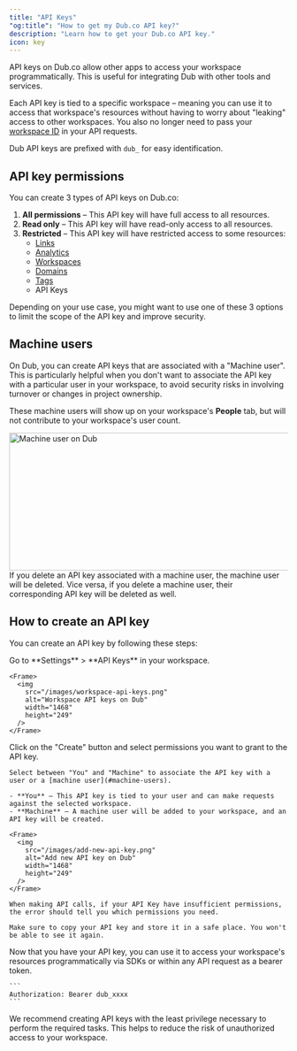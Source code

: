 ```yaml
---
title: "API Keys"
"og:title": "How to get my Dub.co API key?"
description: "Learn how to get your Dub.co API key."
icon: key
---
```


API keys on Dub.co allow other apps to access your workspace programmatically. This is useful for integrating Dub with other tools and services.

Each API key is tied to a specific workspace – meaning you can use it to access that workspace's resources without having to worry about "leaking" access to other workspaces. You also no longer need to pass your [workspace ID](https://dub.co/help/article/how-to-get-workspace-id) in your API requests.

<Tip>Dub API keys are prefixed with `dub_` for easy identification.</Tip>

## API key permissions

You can create 3 types of API keys on Dub.co:

1. **All permissions** – This API key will have full access to all resources.
2. **Read only** – This API key will have read-only access to all resources.
3. **Restricted** – This API key will have restricted access to some resources:
   - [Links](/data-model#links)
   - [Analytics](/api-reference/endpoint/retrieve-analytics)
   - [Workspaces](/data-model#workspace)
   - [Domains](/data-model#domains)
   - [Tags](/data-model#tags)
   - API Keys

Depending on your use case, you might want to use one of these 3 options to limit the scope of the API key and improve security.

## Machine users

On Dub, you can create API keys that are associated with a "Machine user". This is particularly helpful when you don't want to associate the API key with a particular user in your workspace, to avoid security risks in involving turnover or changes in project ownership.

These machine users will show up on your workspace's **People** tab, but will not contribute to your workspace's user count.

<Frame>
  <img
    src="/images/machine-user.png"
    alt="Machine user on Dub"
    width="1468"
    height="249"
  />
</Frame>

<Tip>
  If you delete an API key associated with a machine user, the machine user will
  be deleted. Vice versa, if you delete a machine user, their corresponding API
  key will be deleted as well.
</Tip>

## How to create an API key

You can create an API key by following these steps:

<Steps>
  <Step title="Go to your workspace">
    Go to **Settings** > **API Keys** in your workspace.

    <Frame>
      <img
        src="/images/workspace-api-keys.png"
        alt="Workspace API keys on Dub"
        width="1468"
        height="249"
      />
    </Frame>

  </Step>
  <Step title="Create an API Key">
    Click on the "Create" button and select permissions you want to grant to
    the API key.

    Select between "You" and "Machine" to associate the API key with a user or a [machine user](#machine-users).

    - **You** – This API key is tied to your user and can make requests against the selected workspace.
    - **Machine** – A machine user will be added to your workspace, and an API key will be created.

    <Frame>
      <img
        src="/images/add-new-api-key.png"
        alt="Add new API key on Dub"
        width="1468"
        height="249"
      />
    </Frame>

    When making API calls, if your API Key have insufficient permissions, the error should tell you which permissions you need.

    Make sure to copy your API key and store it in a safe place. You won't be able to see it again.

  </Step>
  <Step title="Use your API Key">
    Now that you have your API key, you can use it to access your workspace's resources programmatically via SDKs or within any API request as a bearer token.

    ```
    Authorization: Bearer dub_xxxx
    ```

  </Step>
</Steps>

<Tip>
  We recommend creating API keys with the least privilege necessary to perform
  the required tasks. This helps to reduce the risk of unauthorized access to
  your workspace.
</Tip>
